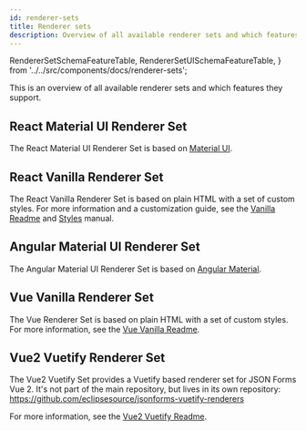 ```yaml
---
id: renderer-sets
title: Renderer sets
description: Overview of all available renderer sets and which features they support
---
```


  RendererSetSchemaFeatureTable,
  RendererSetUISchemaFeatureTable,
} from '../../src/components/docs/renderer-sets';

This is an overview of all available renderer sets and which features they support.

<RendererSetSchemaFeatureTable />

<RendererSetUISchemaFeatureTable />

## React Material UI Renderer Set

The React Material UI Renderer Set is based on [Material UI](https://material-ui.com).

## React Vanilla Renderer Set

The React Vanilla Renderer Set is based on plain HTML with a set of custom styles.
For more information and a customization guide, see the [Vanilla Readme](https://github.com/eclipsesource/jsonforms/blob/master/packages/vanilla-renderers/README.md) and [Styles](https://github.com/eclipsesource/jsonforms/blob/master/packages/vanilla-renderers/Styles.md) manual.

## Angular Material UI Renderer Set

The Angular Material UI Renderer Set is based on [Angular Material](https://material.angular.io/).

## Vue Vanilla Renderer Set

The Vue Renderer Set is based on plain HTML with a set of custom styles.
For more information, see the [Vue Vanilla Readme](https://github.com/eclipsesource/jsonforms/blob/master/packages/vue/vue-vanilla/README.md).

## Vue2 Vuetify Renderer Set

The Vue2 Vuetify Set provides a Vuetify based renderer set for JSON Forms Vue 2.
It's not part of the main repository, but lives in its own repository:
https://github.com/eclipsesource/jsonforms-vuetify-renderers

For more information, see the [Vue2 Vuetify Readme](https://github.com/eclipsesource/jsonforms-vuetify-renderers/blob/main/vue2-vuetify/README.md).
